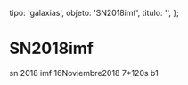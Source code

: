 
  tipo: 'galaxias',
  objeto: 'SN2018imf',
  titulo: '',
};

# SN2018imf

<Imagen
  src="registro/sn2018-imf_20181116_1_sn-2018imf_20181116_gjcb.jpg"
  fecha="20181116"
/>

sn 2018 imf 16Noviembre2018 7*120s b1